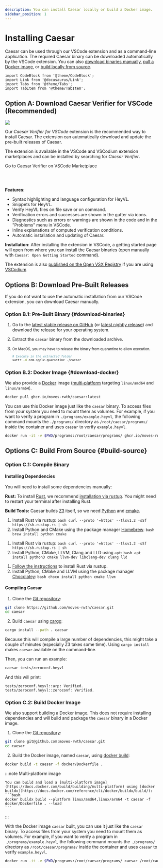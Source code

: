 ```yaml
---
description: You can install Caesar locally or build a Docker image.
sidebar_position: 1
---
```


# Installing Caesar

Caesar can be used through our VSCode extension and as a command-line application.
The required Caesar binary can be downloaded automatically by the VSCode extension.
You can also [download binaries manually](#download-binaries), [pull a Docker image](#download-docker), or [build locally from source](#build-source).

```mdx-code-block
import CodeBlock from '@theme/CodeBlock';
import Link from '@docusaurus/Link';
import Tabs from '@theme/Tabs';
import TabItem from '@theme/TabItem';
```

## Option A: Download Caesar Verifier for VSCode (Recommended)

<Link to="https://marketplace.visualstudio.com/items?itemName=rwth-moves.caesar">
  <img src="/img/vc-demo.png" style={{"float": "right", "maxWidth": "350px", "marginLeft": "2em"}} className="item shadow--tl" />
</Link>

Our *Caesar Verifier for VSCode* extension is the recommended way to install Caesar.
The extension can automatically download and update the pre-built releases of Caesar.

The extension is available in the VSCode and VSCodium extension marketplaces and can be installed by searching for *Caesar Verifier*.

<Link class="button button--primary" to="https://marketplace.visualstudio.com/items?itemName=rwth-moves.caesar">Go to Caesar Verifier on VSCode Marketplace</Link>

<br /><br />

**Features:**
 * Syntax highlighting and language configuration for HeyVL.
 * Snippets for HeyVL.
 * Verify HeyVL files on file save or on command.
 * Verification errors and successes are shown in the gutter via icons.
 * Diagnostics such as errors or warnings are shown in the code and in the "Problems" menu in VSCode.
 * Inline explanations of computed verification conditions.
 * Automatic installation and updating of Caesar.

**Installation:**
After installing the extension in VSCode, a getting started page will open from where you can install the Caesar binaries (open manually with `Caesar: Open Getting Started` command).

The extension is also [published on the Open VSX Registry](https://open-vsx.org/extension/rwth-moves/caesar) if you are using [VSCodium](https://vscodium.com/).

<div style={{"clear": "both"}} />

<div style={{ paddingTop: "3em" }} />

## Options B: Download Pre-Built Releases

If you do not want to use the automatic installation from our VSCode extension, you can download Caesar manually.

### Option B.1: Pre-Built Binary {#download-binaries}

1. Go to the [latest stable release on GitHub](https://github.com/moves-rwth/caesar/releases/latest) (or [latest nightly release](https://github.com/moves-rwth/caesar/releases/nightly)) and download the release for your operating system.

2. Extract the `caesar` binary from the downloaded archive.

3. <div>
    <small>
    <p style={{marginBottom: "0"}}>
      On MacOS, you may have to <Link to="https://support.apple.com/guide/mac-help/mh40616/mac">release the binary from quarantine</Link> to allow execution.
    </p>

    ```bash
    # Execute in the extracted folder
    xattr -d com.apple.quarantine ./caesar
    ```

    </small>
    </div>

<div style={{ paddingTop: "1em" }} />

### Option B.2: Docker Image {#download-docker}

We also provide a [Docker](https://docs.docker.com/get-docker/) image ([multi-platform](https://docs.docker.com/build/building/multi-platform/) targeting `linux/amd64` and `linux/arm64`).

```bash
docker pull ghcr.io/moves-rwth/caesar:latest
```

You can use this Docker image just like the `caesar` binary.
To access files from your system you need to mount them as volumes.
For example, if you want to verify a program in `./programs/example.heyvl`, the following command mounts the `./programs/` directory as `/root/caesar/programs/` inside the container and uses `caesar` to verify `example.heyvl`.

```bash
docker run -it -v $PWD/programs:/root/caesar/programs/ ghcr.io/moves-rwth/caesar:latest /root/caesar/programs/example.heyvl
```

<div style={{ paddingTop: "3em" }} />

## Options C: Build From Source {#build-source}

### Option C.1: Compile Binary

#### Installing Dependencies

You will need to install some dependencies manually:

**Rust:** To install [Rust](https://www.rust-lang.org/), we recommend [installation via rustup](https://rustup.rs/).
You might need to restart your terminal after installing Rust.

**Build Tools:** Caesar builds [Z3](https://github.com/Z3Prover/z3) itself, so we need [Python](https://www.python.org) and [cmake](https://cmake.org/).

<Tabs groupId="operating-systems">
  <TabItem value="mac" label="macOS">

  1. Install Rust via rustup:
    ```bash
    curl --proto '=https' --tlsv1.2 -sSf https://sh.rustup.rs | sh
    ```
  2. Install Python and CMake using the package manager [Homebrew](https://brew.sh):
    ```bash
    brew install python cmake
    ```

</TabItem>
  <TabItem value="debian" label="Debian/Linux">

  1. Install Rust via rustup:
    ```bash
    curl --proto '=https' --tlsv1.2 -sSf https://sh.rustup.rs | sh
    ```
  2. Install Python, CMake, LLVM, Clang and LLD using `apt`:
    ```bash
    apt install python3 cmake llvm-dev libclang-dev clang lld
    ```

</TabItem>
  <TabItem value="win" label="Windows">

  1. [Follow the instructions](https://rustup.rs/) to install Rust via rustup.
  2. Install Python, CMake and LLVM using the package manager [Chocolatey](https://chocolatey.org/install):
    ```bash
    choco install python cmake llvm
    ```

</TabItem>
</Tabs>

#### Compiling Caesar

1. Clone the [Git repository](https://github.com/moves-rwth/caesar):
  ```bash
  git clone https://github.com/moves-rwth/caesar.git
  cd caesar
  ```
2. Build `caesar` using [cargo](https://doc.rust-lang.org/cargo/):
  ```bash
  cargo install --path . caesar
  ```
  Because this will compile a large number of dependencies, this might take a couple of minutes (especially Z3 takes some time).
  Using `cargo install` makes `caesar` available on the command-line.

Then, you can run an example:
```bash
caesar tests/zeroconf.heyvl
```
And this will print:
```
tests/zeroconf.heyvl::arp: Verified.
tests/zeroconf.heyvl::zeroconf: Verified.
```

<div style={{ paddingTop: "1em" }} />

### Option C.2: Build Docker Image

We also support building a Docker image.
This does not require installing dependencies and will build and package the `caesar` binary in a Docker image.

1. Clone the [Git repository](https://github.com/moves-rwth/caesar):
  ```bash
  git clone git@github.com:moves-rwth/caesar.git
  cd caesar
  ```
2. Build the Docker image, named `caesar`, using [docker build](https://docs.docker.com/reference/cli/docker/image/build/):
  ```bash
  docker build -t caesar -f docker/Dockerfile .
  ```

  :::note Multi-platform image

    You can build and load a [multi-platform image](https://docs.docker.com/build/building/multi-platform) using [docker buildx](https://docs.docker.com/reference/cli/docker/buildx/build/):
    ```bash
    docker buildx build --platform linux/amd64,linux/arm64 -t caesar -f docker/Dockerfile . --load
    ```

  :::

With the Docker image `caesar` built, you can use it just like the `caesar` binary.
To access files from your system you need to mount them as volumes.
For example, if you want to verify a program in `./programs/example.heyvl`, the following command mounts the `./programs/` directory as `/root/caesar/programs/` inside the container and uses `caesar` to verify `example.heyvl`.

```bash
docker run -it -v $PWD/programs:/root/caesar/programs/ caesar /root/caesar/programs/example.heyvl
```
